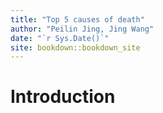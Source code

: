 ```yaml
--- 
title: "Top 5 causes of death"
author: "Peilin Jing, Jing Wang"
date: "`r Sys.Date()`"
site: bookdown::bookdown_site
---
```


# Introduction

